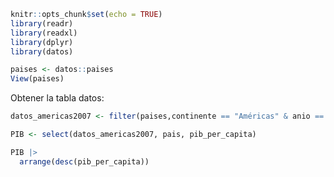```r
knitr::opts_chunk$set(echo = TRUE)
library(readr)
library(readxl)
library(dplyr)
library(datos)
```
```r
paises <- datos::paises
View(paises)
```
Obtener la tabla datos:

```r
datos_americas2007 <- filter(paises,continente == "Américas" & anio == 2007)
```
```r
PIB <- select(datos_americas2007, pais, pib_per_capita) 
```
```r
PIB |> 
  arrange(desc(pib_per_capita))
```


